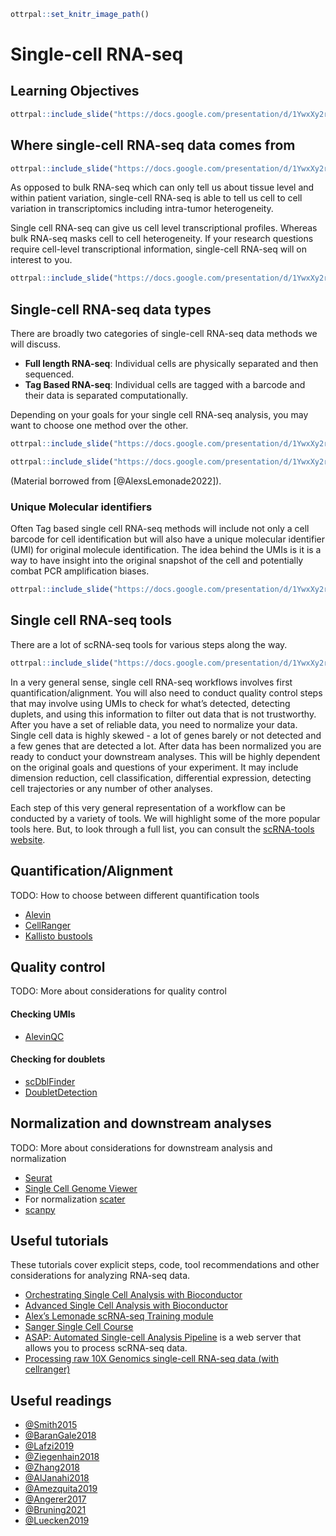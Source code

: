 
```r
ottrpal::set_knitr_image_path()
```

# Single-cell RNA-seq

## Learning Objectives

```r
ottrpal::include_slide("https://docs.google.com/presentation/d/1YwxXy2rnUgbx_7B7ENH9wpDX-j6JpJz6lGVzOkjo0qY/edit#slide=id.g15bed4cad37_396_1")
```

## Where single-cell RNA-seq data comes from

```r
ottrpal::include_slide("https://docs.google.com/presentation/d/1YwxXy2rnUgbx_7B7ENH9wpDX-j6JpJz6lGVzOkjo0qY/edit#slide=id.g15bed4cad37_396_6")
```

As opposed to bulk RNA-seq which can only tell us about tissue level and within patient variation, single-cell RNA-seq is able to tell us cell to cell variation in transcriptomics including intra-tumor heterogeneity.

Single cell RNA-seq can give us cell level transcriptional profiles. Whereas bulk RNA-seq masks cell to cell heterogeneity. If your research questions require cell-level transcriptional information, single-cell RNA-seq will on interest to you.

```r
ottrpal::include_slide("https://docs.google.com/presentation/d/1YwxXy2rnUgbx_7B7ENH9wpDX-j6JpJz6lGVzOkjo0qY/edit#slide=id.g15bed4cad37_396_11")
```

## Single-cell RNA-seq data types

There are broadly two categories of single-cell RNA-seq data methods we will discuss.

- **Full length RNA-seq**: Individual cells are physically separated and then sequenced.
- **Tag Based RNA-seq**: Individual cells are tagged with a barcode and their data is separated computationally.

Depending on your goals for your single cell RNA-seq analysis, you may want to choose one method over the other.

```r
ottrpal::include_slide("https://docs.google.com/presentation/d/1YwxXy2rnUgbx_7B7ENH9wpDX-j6JpJz6lGVzOkjo0qY/edit#slide=id.g15bed4cad37_396_25")
```

```r
ottrpal::include_slide("https://docs.google.com/presentation/d/1YwxXy2rnUgbx_7B7ENH9wpDX-j6JpJz6lGVzOkjo0qY/edit#slide=id.g15bed4cad37_396_25")
```

(Material borrowed from [@AlexsLemonade2022]).

### Unique Molecular identifiers

Often Tag based single cell RNA-seq methods will include not only a cell barcode for cell identification but will also have a unique molecular identifier (UMI) for original molecule identification. The idea behind the UMIs is it is a way to have insight into the original snapshot of the cell and potentially combat PCR amplification biases.

```r
ottrpal::include_slide("https://docs.google.com/presentation/d/1YwxXy2rnUgbx_7B7ENH9wpDX-j6JpJz6lGVzOkjo0qY/edit#slide=id.g15bed4cad37_396_41")
```

## Single cell RNA-seq tools

There are a lot of scRNA-seq tools for various steps along the way.

```r
ottrpal::include_slide("https://docs.google.com/presentation/d/1YwxXy2rnUgbx_7B7ENH9wpDX-j6JpJz6lGVzOkjo0qY/edit#slide=id.g161687fdf93_0_0")
```

In a very general sense, single cell RNA-seq workflows involves first quantification/alignment. You will also need to conduct quality control steps that may involve using UMIs to check for what’s detected, detecting duplets, and using this information to filter out data that is not trustworthy. After you have a set of reliable data, you need to normalize your data. Single cell data is highly skewed - a lot of genes barely or not detected and a few genes that are detected a lot. After data has been normalized you are ready to conduct your downstream analyses. This will be highly dependent on the original goals and questions of your experiment. It may include dimension reduction, cell classification, differential expression, detecting cell trajectories or any number of other analyses.


Each step of this very general representation of a workflow can be conducted by a variety of tools. We will highlight some of the more popular tools here. But, to look through a full list, you can consult the [scRNA-tools website](https://www.scrna-tools.org/table).

## Quantification/Alignment

TODO: How to choose between different quantification tools

- [Alevin](https://salmon.readthedocs.io/en/latest/alevin.html)
- [CellRanger](https://support.10xgenomics.com/single-cell-gene-expression/software/pipelines/latest/what-is-cell-ranger)
- [Kallisto bustools](https://www.kallistobus.tools/)

## Quality control

TODO: More about considerations for quality control

#### Checking UMIs

- [AlevinQC](https://bioconductor.org/packages/release/bioc/html/alevinQC.html)

#### Checking for doublets

- [scDblFinder](https://bioconductor.org/packages/release/bioc/html/scDblFinder.html)
- [DoubletDetection](https://doubletdetection.readthedocs.io/en/stable/)

## Normalization and downstream analyses

TODO: More about considerations for downstream analysis and normalization

- [Seurat](https://satijalab.org/seurat/)
- [Single Cell Genome Viewer](https://github.com/KrasnitzLab/SCGV)
- For normalization [scater](https://bioconductor.org/packages/devel/bioc/vignettes/scater/inst/doc/overview.html)
- [scanpy](https://scanpy.readthedocs.io/en/stable/)

## Useful tutorials

These tutorials cover explicit steps, code, tool recommendations and other considerations for analyzing RNA-seq data.

- [Orchestrating Single Cell Analysis with Bioconductor](http://bioconductor.org/books/3.15/OSCA.intro/)
- [Advanced Single Cell Analysis with Bioconductor](http://bioconductor.org/books/3.15/OSCA.advanced/)
- [Alex's Lemonade scRNA-seq Training module](https://alexslemonade.github.io/training-modules/scRNA-seq/)
- [Sanger Single Cell Course](https://www.singlecellcourse.org/)
- [ASAP: Automated Single-cell Analysis Pipeline](https://asap.epfl.ch/) is a web server that allows you to process scRNA-seq data.
- [Processing raw 10X Genomics single-cell RNA-seq data (with cellranger)](https://swaruplab.bio.uci.edu/tutorial/cellranger/cellranger-rna.html)

## Useful readings
- [@Smith2015](https://cgatoxford.wordpress.com/2015/08/14/unique-molecular-identifiers-the-problem-the-solution-and-the-proof/)
- [@BaranGale2018](https://doi.org/10.1093/bfgp/elx035)  
- [@Lafzi2019](https://doi.org/10.1038/s41596-018-0073-y)
- [@Ziegenhain2018](http://dx.doi.org/10.1016/j.molcel.2017.01.023)
- [@Zhang2018](https://doi.org/10.1016/j.molcel.2018.10.020)
- [@AlJanahi2018](https://doi.org/10.1016/j.omtm.2018.07.003)
- [@Amezquita2019](https://www.nature.com/articles/s41592-019-0654-x)
- [@Angerer2017](http://dx.doi.org/10.1016/j.coisb.2017.07.004)
- [@Bruning2021](https://www.biorxiv.org/content/10.1101/2021.02.15.430948v2)
- [@Luecken2019](https://doi.org/10.15252/msb.20188746)
